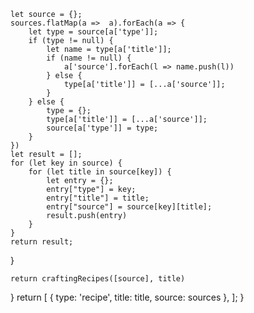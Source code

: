     let source = {};
    sources.flatMap(a =>  a).forEach(a => {
        let type = source[a['type']];
        if (type != null) {
            let name = type[a['title']];
            if (name != null) {
                a['source'].forEach(l => name.push(l))
            } else {
                type[a['title']] = [...a['source']];
            }
        } else {
            type = {};
            type[a['title']] = [...a['source']];
            source[a['type']] = type;
        }
    })
    let result = [];
    for (let key in source) {
        for (let title in source[key]) {
            let entry = {};
            entry["type"] = key;
            entry["title"] = title;
            entry["source"] = source[key][title];
            result.push(entry)
        }
    }
    return result;
}

    return craftingRecipes([source], title)
}
    return [
        {
            type: 'recipe',
            title: title,
            source: sources
        },
    ];
}